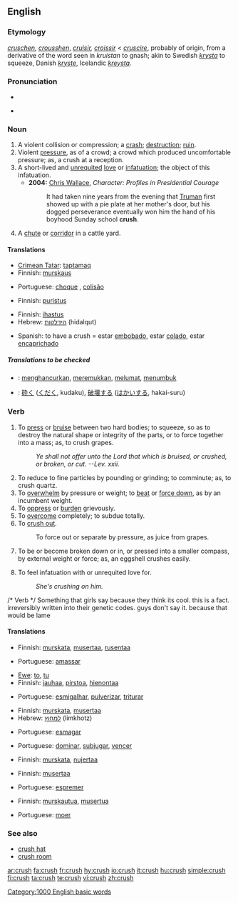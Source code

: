 {{wikipedia}}
==English==

===Etymology===
{{OE.}} ''[[cruschen]], [[crousshen]]'', {{OF.}} ''[[cruisir]], [[croissir]]'' < {{LL.}} ''[[cruscire]]'', probably of {{Ger.}} origin, from a derivative of the word seen in {{Goth.}} ''kruistan'' to gnash; akin to Swedish ''[[krysta]]'' to squeeze, Danish ''[[kryste]]'', Icelandic ''[[kreysta]]''.

===Pronunciation===
*{{IPA|/krʌʃ/}}
*{{audio|en-us-crush.ogg|Audio (US)}}
*:{{rhymes|ʌʃ}}

===Noun===
{{en-noun|crushes}}

# A violent collision or compression; a [[crash]]; [[destruction]]; [[ruin]].
# Violent [[pressure]], as of a crowd; a crowd which produced uncomfortable pressure; as, a crush at a reception.
# A short-lived and [[unrequited]] [[love]] or [[infatuation]]; the object of this infatuation.
#*'''2004:''' [[w: Chris Wallace (journalist)|Chris Wallace]], ''Character:  Profiles in Presidential Courage''
#*:It had taken nine years from the evening that [[w:Harry Truman|Truman]] first showed up with a pie plate at her mother's door, but his dogged perseverance eventually won him the hand of his boyhood Sunday school '''crush'''.
# A [[chute]] or [[corridor]] in a cattle yard.

====Translations====
{{trans-top|a violent collision or compression}}
*[[Crimean Tatar]]: [[taptamaq]]
*Finnish: [[murskaus]]
{{trans-mid}}
*Portuguese: [[choque]] {{m}}, [[colisão]] {{m}}
{{trans-bottom}}

{{trans-top|violent pressure, as of a crowd}}
*Finnish: [[puristus]]
{{trans-mid}}
{{trans-bottom}}

{{trans-top|a short-lived and unrequited love or infatuation}}
*Finnish: [[ihastus]]
*Hebrew: [[הידלקות]] (hidalqut) {{f}}
{{trans-mid}}
*Spanish: to have a crush = estar [[embobado]], estar [[colado]], estar [[encaprichado]]
{{trans-bottom}}

{{trans-top|a chute or corridor in a cattle yard}}
{{trans-mid}}
{{trans-bottom}}

=====Translations to be checked=====
{{checktrans}}
*{{ttbc|Indonesian}}: [[hancur|menghancurkan]], [[remuk|meremukkan]], [[lumat|melumat]], [[tumbuk|menumbuk]]
*{{ttbc|Japanese}}: [[砕く]] ([[くだく]], kudaku), [[破壊]]する ([[はかい]]する, hakai-suru)

===Verb===
{{en-verb|crush|es}}

# To [[press]] or [[bruise]] between two hard bodies; to squeeze, so as to destroy the natural shape or integrity of the parts, or to force together into a mass; as, to crush grapes.
#:''Ye shall not offer unto the Lord that which is bruised, or crushed, or broken, or cut. --Lev. xxii.''
# To reduce to fine particles by pounding or grinding; to comminute; as, to crush quartz.
# To [[overwhelm]] by pressure or weight; to [[beat]] or [[force down]], as by an incumbent weight.
# To [[oppress]] or [[burden]] grievously.
# To [[overcome]] completely; to subdue totally.
# To [[crush out]].
#:To force out or separate by pressure, as juice from grapes.
# {{intransitive}} To be or become broken down or in, or pressed into a smaller compass, by external weight or force; as, an eggshell crushes easily.
# To feel infatuation with or unrequited love for.
#: ''She's crushing on him.''
{{en-proper noun}}/* Verb */ Something that girls say because they think its cool. this is a fact. irreversibly written into their genetic codes.  guys don't say it.  because that would be lame
====Translations====
{{trans-top|to press or bruise between two hard bodies}}
*Finnish: [[murskata]], [[musertaa]], [[rusentaa]]
{{trans-mid}}
*Portuguese: [[amassar]]
{{trans-bottom}}

{{trans-top|to reduce to fine particles by pounding or grinding}}
*[[Ewe]]: [[to]], [[tu]]
*Finnish: [[jauhaa]], [[pirstoa]], [[hienontaa]]
{{trans-mid}}
*Portuguese: [[esmigalhar]], [[pulverizar]], [[triturar]]
{{trans-bottom}}

{{trans-top|to overwhelm by pressure or weight}}
*Finnish: [[murskata]], [[musertaa]]
*Hebrew: [[למחוץ]] (limkhotz)
{{trans-mid}}
*Portuguese: [[esmagar]]
{{trans-bottom}}

{{trans-top|to oppress or burden grievously}}
*Portuguese: [[dominar]], [[subjugar]], [[vencer]]
{{trans-mid}}
{{trans-bottom}}

{{trans-top|to overcome completely}}
*Finnish: [[murskata]], [[nujertaa]]
{{trans-mid}}
{{trans-bottom}}

{{trans-top|to crush out}}
*Finnish: [[musertaa]]
{{trans-mid}}
*Portuguese: [[espremer]]
{{trans-bottom}}

{{trans-top|to be or become broken down or in}}
*Finnish: [[murskautua]], [[musertua]]
{{trans-mid}}
*Portuguese: [[moer]]
{{trans-bottom}}

===See also===
*[[crush hat]]
*[[crush room]]

{{webster}}

[[Category:1000 English basic words]]

[[ar:crush]]
[[fa:crush]]
[[fr:crush]]
[[hy:crush]]
[[io:crush]]
[[it:crush]]
[[hu:crush]]
[[simple:crush]]
[[fi:crush]]
[[ta:crush]]
[[te:crush]]
[[vi:crush]]
[[zh:crush]]